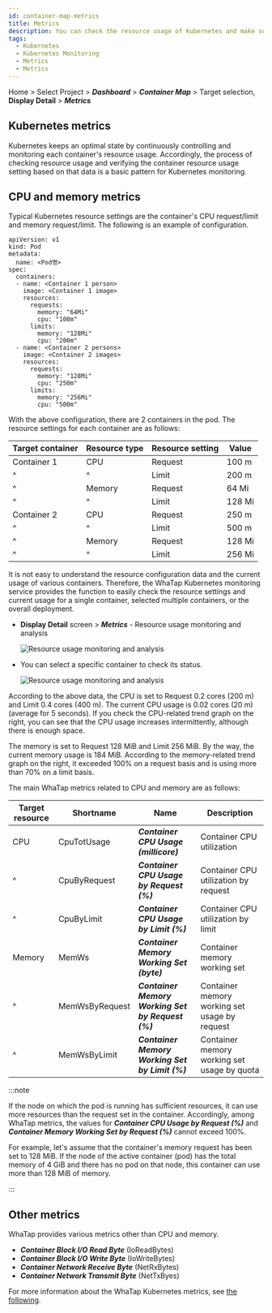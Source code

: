 ```yaml
---
id: container-map-metrics
title: Metrics
description: You can check the resource usage of Kubernetes and make sure the usage is set appropriately.
tags:
  - Kubernetes
  - Kubernetes Monitoring
  - Metrics
  - Metrics
---
```


Home > Select Project > **_Dashboard_** > **_Container Map_** > Target selection, **Display Detail** > **_Metrics_**

## Kubernetes metrics

Kubernetes keeps an optimal state by continuously controlling and monitoring each container's resource usage. Accordingly, the process of checking resource usage and verifying the container resource usage setting based on that data is a basic pattern for Kubernetes monitoring.

## CPU and memory metrics

Typical Kubernetes resource settings are the container's CPU request/limit and memory request/limit. The following is an example of configuration.

```text {10-15,19-24} showLineNumbers
apiVersion: v1
kind: Pod
metadata:
  name: <Pod명>
spec:
  containers:
  - name: <Container 1 person>
    image: <Container 1 image>
    resources:
      requests:
        memory: "64Mi"
        cpu: "100m"
      limits:
        memory: "128Mi"
        cpu: "200m"
  - name: <Container 2 persons>
    image: <Container 2 images>
    resources:
      requests:
        memory: "128Mi"
        cpu: "250m"
      limits:
        memory: "256Mi"
        cpu: "500m"
```

With the above configuration, there are 2 containers in the pod. The resource settings for each container are as follows:

| Target container | Resource type | Resource setting | Value    |
| ---------------- | ------------- | ---------------- | -------- |
| Container 1      | CPU           | Request          | 100 m    |
| ^                | ^             | Limit            | 200 m    |
| ^                | Memory        | Request          | 64 Mi    |
| ^                | ^             | Limit            | 128 Mi   |
| Container 2      | CPU           | Request          | 250 m    |
| ^                | ^             | Limit            | 500 m    |
| ^                | Memory        | Request          | 128 Mi   |
| ^                | ^             | Limit            | 256 Mi   |

It is not easy to understand the resource configuration data and the current usage of various containers. Therefore, the WhaTap Kubernetes monitoring service provides the function to easily check the resource settings and current usage for a single container, selected multiple containers, or the overall deployment.

-   **Display Detail** screen > **_Metrics_** - Resource usage monitoring and analysis

    ![Resource usage monitoring and analysis](https://img.whatap.io/media/images/whatap_kubernetes_container_map_resource_example.png)

-   You can select a specific container to check its status.

    ![Resource usage monitoring and analysis](https://img.whatap.io/media/images/whatap_kubernetes_container_map_metrics_cpu_mem_example.png)

According to the above data, the CPU is set to Request 0.2 cores (200 m) and Limit 0.4 cores (400 m). The current CPU usage is 0.02 cores (20 m) (average for 5 seconds). If you check the CPU-related trend graph on the right, you can see that the CPU usage increases intermittently, although there is enough space.

The memory is set to Request 128 MiB and Limit 256 MiB. By the way, the current memory usage is 184 MiB. According to the memory-related trend graph on the right, it exceeded 100% on a request basis and is using more than 70% on a limit basis.

The main WhaTap metrics related to CPU and memory are as follows: 

| Target resource | Shortname      | Name                                              | Description                                   |
| --------------- | -------------- | ------------------------------------------------- | --------------------------------------------- |
| CPU             | CpuTotUsage    | **_Container CPU Usage (millicore)_**             | Container CPU utilization                     |
| ^               | CpuByRequest   | **_Container CPU Usage by Request (%)_**          | Container CPU utilization by request          |
| ^               | CpuByLimit     | **_Container CPU Usage by Limit (%)_**            | Container CPU utilization by limit            |
| Memory          | MemWs          | **_Container Memory Working Set (byte)_**         | Container memory working set                  |
| ^               | MemWsByRequest | **_Container Memory Working Set by Request (%)_** | Container memory working set usage by request |
| ^               | MemWsByLimit   | **_Container Memory Working Set by Limit (%)_**   | Container memory working set usage by quota   |

:::note

If the node on which the pod is running has sufficient resources, it can use more resources than the request set in the container. Accordingly, among WhaTap metrics, the values for **_Container CPU Usage by Request (%)_** and **_Container Memory Working Set by Request (%)_** cannot exceed 100%.

For example, let's assume that the container's memory request has been set to 128 MiB. If the node of the active container (pod) has the total memory of 4 GiB and there has no pod on that node, this container can use more than 128 MiB of memory.

:::

## Other metrics

WhaTap provides various metrics other than CPU and memory.

-   **_Container Block I/O Read Byte_** (IoReadBytes)
-   **_Container Block I/O Write Byte_** (IoWriteBytes)
-   **_Container Network Receive Byte_** (NetRxBytes)
-   **_Container Network Transmit Byte_** (NetTxByes) 

For more information about the WhaTap Kubernetes metrics, see [the following](metrics-intro).
